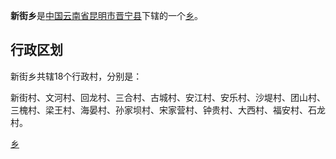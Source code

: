 {{Otheruses|新街乡|other=同名或類似名的其它條目描述}}
{{中国乡级行政区
| 行政区全称 = 新街乡
| 景观照片文件名 =
| 景观照片描述 =
| 汉语拼音 =
| 通用拼音 =
| 注音符號 =
| 其它标音类型1 =
| 其它标音1 =
| 其它标音类型2 =
| 其它标音2 =
| 其它语言类型1 =
| 其它语言地名1 =
| 其它语言类型2 =
| 其它语言地名2 =
| 上级行政区 = [[云南省|云南省]][[昆明市|昆明市]][[晋宁县|晋宁县]]
| 行政区类别 = [[乡|乡]]
| 行政区划代码 =530122202
| 地理坐标 =
| 总面积 =31.67[[平方千米|平方千米]]
| 户籍人口 =
| 户籍人口年份 =
| 常住人口 =3.52万
| 常住人口年份 =
| 人口密度 =
| 行政区划 =
| 官方网站 =
| 政府驻地 =新街
| 邮政编码 =
| 毗邻行政区 =
| 位置图文件名 =
| 位置图描述 =
}}
'''新街乡'''是[[中华人民共和国|中国]][[云南省|云南省]][[昆明市|昆明市]][[晋宁县|晋宁县]]下辖的一个[[乡|乡]]。

== 行政区划 ==

新街乡共辖18个行政村，分别是：

新街村、文河村、回龙村、三合村、古城村、安江村、安乐村、沙堤村、团山村、三槐村、梁王村、海晏村、孙家坝村、宋家营村、钟贵村、大西村、福安村、石龙村。

{{云南行政区划小作品}}
{{晋宁区行政区划}}
[[Category:晋宁区行政区划|乡]]
